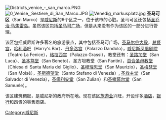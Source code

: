 [[File:Districts_venice_-_san_marco.PNG|thumb]]
[[File:0_Venise,_Sestiere_di_San_Marco.JPG|thumb]]
[[File:Venedig_markusplatz.jpg|thumb]]
'''圣马可区'''（San Marco）是[[威尼斯|威尼斯]]的6个区之一，位于该市的心脏。圣马可区还包括[[圣乔治·马焦雷岛|圣乔治·马焦雷岛]]。虽然该区包括[[圣马可广场|圣马可广场]]，但是从来没有作为该区的一部分进行管理。

该区包括威尼斯许多著名的旅游景点，其中包括圣马可广场，[[圣马可教堂|圣马尔谷大殿]]，[[总督宫_(威尼斯)|总督宫]]，[[哈利酒吧|哈利酒吧]]（Harry's Bar）、[[丹多洛宫|丹多洛宫]]（Palazzo Dandolo），[[威尼斯凤凰剧院|威尼斯凤凰剧院]]（Teatro La Fenice），[[格拉西宫|格拉西宫]]（Palazzo Grassi），教堂还有：[[圣路加堂_(威尼斯)|圣路加堂]]（San Luca）、[[圣本笃堂_(威尼斯)|圣本笃堂]]（San Beneto）、圣方坦教堂（San Fantin），[[百合圣母教堂|百合圣母教堂]]（Chiesa di Santa Maria del Giglio）、[[圣穆理思堂_(威尼斯)|圣穆理思堂]]（San Maurizio），[[圣梅瑟堂_(威尼斯)|圣梅瑟堂]]（San Moisè），[[圣斯德望堂_(威尼斯)|圣斯德望堂]]（Santo Stefano di Venezia）, [[圣救主堂_(威尼斯)|圣救主堂]]（San Salvador di Venezia），[[圣儒利安堂|圣儒利安堂]]（San Zulian）和[[圣撒慕尔堂_(威尼斯)|圣撒慕尔堂]]（San Samuele）。

该区建筑稠密，是威尼斯的政府所在地。现在该区[[旅游业|旅游业]]兴旺，开设许多[[酒店|酒店]]，[[银行|银行]]和昂贵的零售商店。

{{coord|45.434|N|12.333|E|display=title|source:dewiki}}

[[Category:威尼斯|Category:威尼斯]]